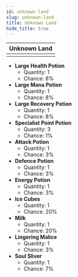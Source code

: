 ---
id: unknown-land
slug: unknown-land
title: Unknown Land
hide_title: true
---


| Unknown Land |
| :------------: |
| <MapIcon iconId="153"/> |

- **Large Health Potion**
	- Quantity: 1
	- Chance: 8%
- **Large Mana Potion**
	- Quantity: 1
	- Chance: 8%
- **Large Recovery Potion**
	- Quantity: 1
	- Chance: 8%
- **Specialist Point Potion**
	- Quantity: 3
	- Chance: 1%
- **Attack Potion**
	- Quantity: 1
	- Chance: 3%
- **Defence Potion**
	- Quantity: 1
	- Chance: 3%
- **Energy Potion**
	- Quantity: 1
	- Chance: 3%
- **Ice Cubes**
	- Quantity: 1
	- Chance: 20%
- **Milk**
	- Quantity: 1
	- Chance: 20%
- **Lingering Malice**
	- Quantity: 1
	- Chance: 3%
- **Soul Sliver**
	- Quantity: 1
	- Chance: 7%

